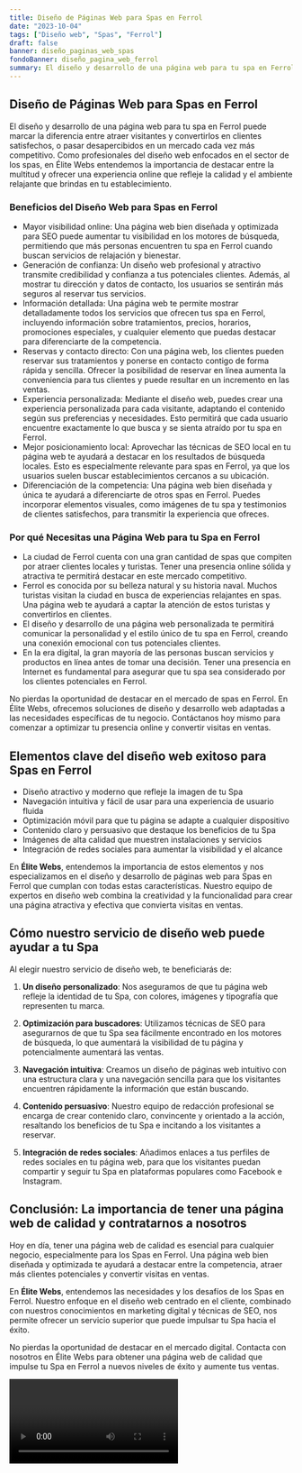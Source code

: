 ```yaml
---
title: Diseño de Páginas Web para Spas en Ferrol
date: "2023-10-04"
tags: ["Diseño web", "Spas", "Ferrol"]
draft: false
banner: diseño_paginas_web_spas
fondoBanner: diseño_pagina_web_ferrol
summary: El diseño y desarrollo de una página web para tu spa en Ferrol puede marcar la diferencia entre atraer visitantes y convertirlos en clientes satisfechos, o pasar desapercibidos en un mercado cada vez más competitivo. Como profesionales del diseño web enfocados en el sector de los spas, en Élite Webs entendemos la importancia de destacar entre la multitud y ofrecer una experiencia online que refleje la calidad y el ambiente relajante que brindas en tu establecimiento.
---
```



## Diseño de Páginas Web para Spas en Ferrol

El diseño y desarrollo de una página web para tu spa en Ferrol puede marcar la diferencia entre atraer visitantes y convertirlos en clientes satisfechos, o pasar desapercibidos en un mercado cada vez más competitivo. Como profesionales del diseño web enfocados en el sector de los spas, en Élite Webs entendemos la importancia de destacar entre la multitud y ofrecer una experiencia online que refleje la calidad y el ambiente relajante que brindas en tu establecimiento.

### Beneficios del Diseño Web para Spas en Ferrol

- Mayor visibilidad online: Una página web bien diseñada y optimizada para SEO puede aumentar tu visibilidad en los motores de búsqueda, permitiendo que más personas encuentren tu spa en Ferrol cuando buscan servicios de relajación y bienestar.
- Generación de confianza: Un diseño web profesional y atractivo transmite credibilidad y confianza a tus potenciales clientes. Además, al mostrar tu dirección y datos de contacto, los usuarios se sentirán más seguros al reservar tus servicios.
- Información detallada: Una página web te permite mostrar detalladamente todos los servicios que ofrecen tus spa en Ferrol, incluyendo información sobre tratamientos, precios, horarios, promociones especiales, y cualquier elemento que puedas destacar para diferenciarte de la competencia.
- Reservas y contacto directo: Con una página web, los clientes pueden reservar sus tratamientos y ponerse en contacto contigo de forma rápida y sencilla. Ofrecer la posibilidad de reservar en línea aumenta la conveniencia para tus clientes y puede resultar en un incremento en las ventas.
- Experiencia personalizada: Mediante el diseño web, puedes crear una experiencia personalizada para cada visitante, adaptando el contenido según sus preferencias y necesidades. Esto permitirá que cada usuario encuentre exactamente lo que busca y se sienta atraído por tu spa en Ferrol.
- Mejor posicionamiento local: Aprovechar las técnicas de SEO local en tu página web te ayudará a destacar en los resultados de búsqueda locales. Esto es especialmente relevante para spas en Ferrol, ya que los usuarios suelen buscar establecimientos cercanos a su ubicación.
- Diferenciación de la competencia: Una página web bien diseñada y única te ayudará a diferenciarte de otros spas en Ferrol. Puedes incorporar elementos visuales, como imágenes de tu spa y testimonios de clientes satisfechos, para transmitir la experiencia que ofreces.

### Por qué Necesitas una Página Web para tu Spa en Ferrol

- La ciudad de Ferrol cuenta con una gran cantidad de spas que compiten por atraer clientes locales y turistas. Tener una presencia online sólida y atractiva te permitirá destacar en este mercado competitivo.
- Ferrol es conocida por su belleza natural y su historia naval. Muchos turistas visitan la ciudad en busca de experiencias relajantes en spas. Una página web te ayudará a captar la atención de estos turistas y convertirlos en clientes.
- El diseño y desarrollo de una página web personalizada te permitirá comunicar la personalidad y el estilo único de tu spa en Ferrol, creando una conexión emocional con tus potenciales clientes.
- En la era digital, la gran mayoría de las personas buscan servicios y productos en línea antes de tomar una decisión. Tener una presencia en Internet es fundamental para asegurar que tu spa sea considerado por los clientes potenciales en Ferrol.

No pierdas la oportunidad de destacar en el mercado de spas en Ferrol. En Élite Webs, ofrecemos soluciones de diseño y desarrollo web adaptadas a las necesidades específicas de tu negocio. Contáctanos hoy mismo para comenzar a optimizar tu presencia online y convertir visitas en ventas.

<GifSeo />

<Cta />

## Elementos clave del diseño web exitoso para Spas en Ferrol

- Diseño atractivo y moderno que refleje la imagen de tu Spa
- Navegación intuitiva y fácil de usar para una experiencia de usuario fluida
- Optimización móvil para que tu página se adapte a cualquier dispositivo
- Contenido claro y persuasivo que destaque los beneficios de tu Spa
- Imágenes de alta calidad que muestren instalaciones y servicios
- Integración de redes sociales para aumentar la visibilidad y el alcance

En **Élite Webs**, entendemos la importancia de estos elementos y nos especializamos en el diseño y desarrollo de páginas web para Spas en Ferrol que cumplan con todas estas características. Nuestro equipo de expertos en diseño web combina la creatividad y la funcionalidad para crear una página atractiva y efectiva que convierta visitas en ventas.

## Cómo nuestro servicio de diseño web puede ayudar a tu Spa

Al elegir nuestro servicio de diseño web, te beneficiarás de:

1. **Un diseño personalizado**: Nos aseguramos de que tu página web refleje la identidad de tu Spa, con colores, imágenes y tipografía que representen tu marca.

2. **Optimización para buscadores**: Utilizamos técnicas de SEO para asegurarnos de que tu Spa sea fácilmente encontrado en los motores de búsqueda, lo que aumentará la visibilidad de tu página y potencialmente aumentará las ventas.

3. **Navegación intuitiva**: Creamos un diseño de páginas web intuitivo con una estructura clara y una navegación sencilla para que los visitantes encuentren rápidamente la información que están buscando.

4. **Contenido persuasivo**: Nuestro equipo de redacción profesional se encarga de crear contenido claro, convincente y orientado a la acción, resaltando los beneficios de tu Spa e incitando a los visitantes a reservar.

5. **Integración de redes sociales**: Añadimos enlaces a tus perfiles de redes sociales en tu página web, para que los visitantes puedan compartir y seguir tu Spa en plataformas populares como Facebook e Instagram.

## Conclusión: La importancia de tener una página web de calidad y contratarnos a nosotros

Hoy en día, tener una página web de calidad es esencial para cualquier negocio, especialmente para los Spas en Ferrol. Una página web bien diseñada y optimizada te ayudará a destacar entre la competencia, atraer más clientes potenciales y convertir visitas en ventas.

En **Élite Webs**, entendemos las necesidades y los desafíos de los Spas en Ferrol. Nuestro enfoque en el diseño web centrado en el cliente, combinado con nuestros conocimientos en marketing digital y técnicas de SEO, nos permite ofrecer un servicio superior que puede impulsar tu Spa hacia el éxito.

No pierdas la oportunidad de destacar en el mercado digital. Contacta con nosotros en Élite Webs para obtener una página web de calidad que impulse tu Spa en Ferrol a nuevos niveles de éxito y aumente tus ventas.

<Video />

<CtaBot job="Spas" city="Ferrol" />

<Gmaps query="Ferrol+españa+maps" />
